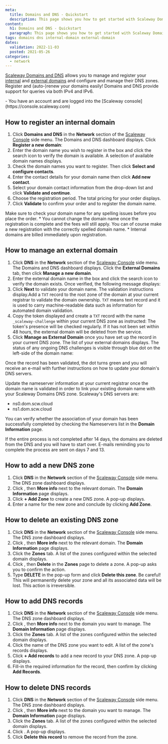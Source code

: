 ```yaml
---
meta:
  title: Domains and DNS - Quickstart
  description: This page shows you how to get started with Scaleway Domains and DNS.
content:
  h1: Domains and DNS - Quickstart
  paragraph: This page shows you how to get started with Scaleway Domains and DNS.
tags: domains dns internal-domain external-domain 
dates:
  validation: 2022-11-03
  posted: 2021-05-26
categories:
  - network
---
```


[Scaleway Domains and DNS](https://www.scaleway.com/en/dns/) allows you to manage and register your [internal](/network/domains-and-dns/concepts/#internal-domain) and [external domains](/network/domains-and-dns/concepts/#external-domain) and configure and manage their DNS zones. Register and (auto-)renew your domains easily! Domains and DNS provide support for queries via both IPv4 and IPv6.

<Macro id="iam-requirements" />
 
<Message type="requirement">
  - You have an account and are logged into the [Scaleway console](https://console.scaleway.com)
</Message>

## How to register an internal domain

1. Click **Domains and DNS** in the **Network** section of the [Scaleway Console](https://console.scaleway.com) side menu. The Domains and DNS dashboard displays. Click **Register a new domain**:
2. Enter the domain name you wish to register in the box and click the search icon to verify the domain is available. A selection of available domain names displays.
3. Check the domain names you want to register. Then click **Select and configure contacts**.
4. Enter the contact details for your domain name then click **Add new contact**.
5. Select your domain contact information from the drop-down list and click **Validate and continue**.
6. Choose the registration period. The total pricing for your order displays. 
7. Click **Validate** to confirm your order and to register the domain name.

<Message type="important">
  Make sure to check your domain name for any spelling issues before you place the order. 
  * You cannot change the domain name once the registration is complete and the fees will still apply. You can of course make a new registration with the correctly spelled domain name.
  * Internal domains are billed immediately upon registration.
</Message>


## How to manage an external domain

1. Click **DNS** in the **Network** section of the [Scaleway Console](https://console.scaleway.com) side menu. The Domains and DNS dashboard displays. Click the **External Domains** tab, then click **Manage a new domain**.
2. Enter the external domain name in the box and click the search icon to verify the domain exists. Once verified, the following message displays:
    <Lightbox src="scaleway-dns-domain-validated.webp" alt="" />
3. Click **Next** to validate your domain name. The validation instructions display.Add a `TXT` record to the root zone of the domain at your current registrar to validate the domain ownership.
    <Message type="note">
      `TXT` means text record and it is used to carry machine-readable data such as information for automated domain validation.
    </Message>
4.  Copy the token displayed and create a `TXT` record with the name `_scaleway-challenge` within your current DNS zone as instructed:
    <Lightbox src="assets/scaleway-dns-validation-token.webp" alt="" />
    <Message type="important">
      The token's presence will be checked regularly. If it has not been set within 48 hours, the external domain will be deleted from the service.
    </Message>
5. Click **Manage as External Domain** once you have set up the record in your current DNS zone. The list of your external domains displays.
The status of any ongoing DNS challenges is visible through blue dot on the left-side of the domain name:
<Lightbox src="assets/scaleway-dns-ongoing-validation.webp" alt="" />
Once the record has been validated, the dot turns green and you will receive an e-mail with further instructions on how to update your domain's DNS servers.

Update the nameserver information at your current registrar once the domain name is validated in order to link your existing domain name with your Scaleway Domains DNS zone. 
<Message type="note">
  Scaleway's DNS servers are:
  * ns0.dom.scw.cloud
  * ns1.dom.scw.cloud
</Message>

You can verify whether the association of your domain has been successfully completed by checking the Nameservers list in the **Domain Information** page. 

<Message type="important">
  If the entire process is not completed after 14 days, the domains are deleted from the DNS and you will have to start over. E-mails reminding you to complete the process are sent on days 7 and 13.
</Message>


## How to add a new DNS zone

1. Click **DNS** in the **Network** section of the [Scaleway Console](https://console.scaleway.com) side menu. The DNS zone dashboard displays.
2. Click <Icon name="more" />, then **More info** next to the relevant domain. The **Domain Information** page displays.
3. Click **+ Add Zone** to create a new DNS zone. A pop-up displays. 
4. Enter a name for the new zone and conclude by clicking **Add Zone**.

## How to delete an existing DNS zone 

1. Click **DNS** in the **Network** section of the [Scaleway Console](https://console.scaleway.com) side menu. The DNS zone dashboard displays.
2.  Click <Icon name="more" />, then **More info** next to the relevant domain. The **Domain Information** page displays.
3. Click the **Zones** tab. A list of the zones configured within the selected domain displays.
4. Click <Icon name="more" />, then **Delete** in the **Zones** page to delete a zone. A pop-up asks you to confirm the action.
5. Type **DELETE** in the pop-up form and click **Delete this zone**.
    <Message type="important">
      Be careful! This will permanently delete your zone and all its associated data will be lost. This action is irreversible.
    </Message>


## How to add DNS records

1. Click **DNS** in the **Network** section of the [Scaleway Console](https://console.scaleway.com) side menu. The DNS zone dashboard displays.
2. Click <Icon name="more" />, then **More info** next to the domain you want to manage. The **Domain Information** page displays.
3. Click the **Zones** tab. A list of the zones configured within the selected domain displays.
4. Click the name of the DNS zone you want to edit. A list of the zone's records displays.
5. Click **+ Add records** to add a new record to your DNS zone. A pop-up displays.
6. Fill-in the required information for the record, then confirm by clicking **Add Records**.

## How to delete DNS records


1. Click **DNS** in the **Network** section of the [Scaleway Console](https://console.scaleway.com) side menu. The DNS zone dashboard displays.
2. Click <Icon name="more" />, then **More info** next to the domain you want to manage. The **Domain Information** page displays.
3. Click the **Zones** tab. A list of the zones configured within the selected domain displays.
4. Click <Icon name="delete" />. A pop-up displays. 
5. Click **Delete this record** to remove the record from the zone. 
